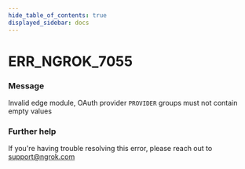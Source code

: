 ```yaml
---
hide_table_of_contents: true
displayed_sidebar: docs
---
```



# ERR_NGROK_7055

### Message

Invalid edge module, OAuth provider `PROVIDER` groups must not contain empty values

<ErrorDetails error="err_ngrok_7055" />

### Further help

If you're having trouble resolving this error, please reach out to [support@ngrok.com](mailto:support@ngrok.com?subject=Help%20with%20ERR_NGROK_7055)

